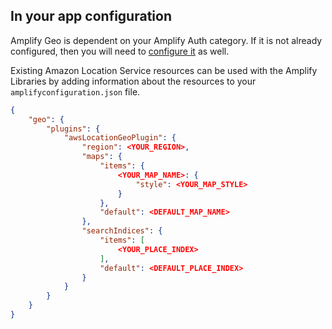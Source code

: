 ## In your app configuration

Amplify Geo is dependent on your Amplify Auth category. If it is not already configured, then you will need to [configure it](/gen1/[platform]/build-a-backend/auth/existing-resources) as well.

Existing Amazon Location Service resources can be used with the Amplify Libraries by adding information about the resources to your `amplifyconfiguration.json` file.

```json
{
    "geo": {
        "plugins": {
            "awsLocationGeoPlugin": {
                "region": <YOUR_REGION>,
                "maps": {
                    "items": {
                        <YOUR_MAP_NAME>: {
                            "style": <YOUR_MAP_STYLE>
                        }
                    },
                    "default": <DEFAULT_MAP_NAME>
                },
                "searchIndices": {
                    "items": [
                        <YOUR_PLACE_INDEX>
                    ],
                    "default": <DEFAULT_PLACE_INDEX>
                }
            }
        }
    }
}
```
